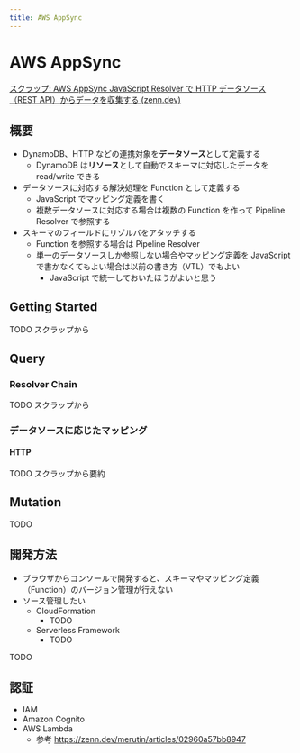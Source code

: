 ```yaml
---
title: AWS AppSync
---
```


# AWS AppSync

[スクラップ: AWS AppSync JavaScript Resolver で HTTP データソース（REST API）からデータを収集する (zenn.dev)](https://zenn.dev/qmotas/scraps/b1cac4c8dcc39a)

## 概要

- DynamoDB、HTTP などの連携対象を**データソース**として定義する
  - DynamoDB は**リソース**として自動でスキーマに対応したデータを read/write できる
- データソースに対応する解決処理を Function として定義する
  - JavaScript でマッピング定義を書く
  - 複数データソースに対応する場合は複数の Function を作って Pipeline Resolver で参照する
- スキーマのフィールドにリゾルバをアタッチする
  - Function を参照する場合は Pipeline Resolver
  - 単一のデータソースしか参照しない場合やマッピング定義を JavaScript で書かなくてもよい場合は以前の書き方（VTL）でもよい
    - JavaScript で統一しておいたほうがよいと思う

## Getting Started

TODO スクラップから

## Query

### Resolver Chain

TODO スクラップから

### データソースに応じたマッピング

#### HTTP

TODO スクラップから要約

## Mutation

TODO

## 開発方法

- ブラウザからコンソールで開発すると、スキーマやマッピング定義（Function）のバージョン管理が行えない
- ソース管理したい
  - CloudFormation
    - TODO
  - Serverless Framework
    - TODO

TODO

## 認証

- IAM
- Amazon Cognito
- AWS Lambda
  - 参考 https://zenn.dev/merutin/articles/02960a57bb8947
